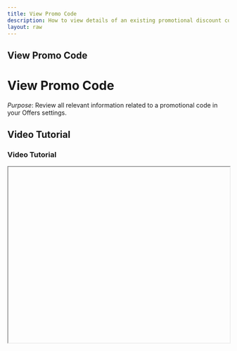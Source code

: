 ```yaml
---
title: View Promo Code
description: How to view details of an existing promotional discount code.
layout: raw
---
```



<div className="mdx-content">

## View Promo Code

<h1 className="text-3xl font-bold text-gray-900 mb-4">View Promo Code</h1>  

*Purpose*: Review all relevant information related to a promotional code in your Offers settings.

## Video Tutorial

<h3 className="text-xl font-medium text-gray-800 mb-2">Video Tutorial</h3>

<iframe
  width="100%"
  height="400"
  title="View Promo Code Tutorial"
  allowFullScreen
  className="rounded-lg"
/>

---

## Steps:

<h2 className="text-2xl font-semibold text-gray-800 mt-8 mb-4">Step-by-step Instructions</h2>

❶ **Go to Offers > Promo Code**  
Navigate to the **Offers** section from the sidebar and click on **Promo Code**.

❷ **Click on the Promo Code Name**  
Select the specific promo code whose details you want to view.

❸ **Review All Details**  
Check the following sections:
- **Basic Info**
- **Services** the promo applies to
- **Venues** where it’s valid
- **Client Usage** stats and history

❹ **Click the Cancel Icon to Return**  
Use the **Cancel** icon or button to go back to the Promo Code listing page.

---

**Tip for First-Time Users**:  
Reviewing promo code details helps track campaign performance and usage across services and clients.

<div className="space-y-4 mt-6">

<div className="my-10 border-t border-gray-200" />

## More questions about this

<h3 className="text-xl font-semibold text-black mb-4 mt-10"> More questions about this?</h3>
</div>
<div className="space-y-4 mt-6">
  <details className="bg-white rounded-md p-4 border border-gray-300">
  <summary
    className="font-medium text-base text-gray-900"
    style={{
      backgroundColor: 'transparent',
      outline: 'none',
      cursor: 'pointer',
      userSelect: 'none',
      listStyle: 'none',
    }}
  >Can I export promo code data?</summary>
   <p className="mt-2 text-sm text-gray-700">
      Currently, direct export is not supported. You can manually record details as needed.
    </p>
  </details>

  <details className="bg-white rounded-md p-4 border border-gray-300">
  <summary
    className="font-medium text-base text-gray-900"
    style={{
      backgroundColor: 'transparent',
      outline: 'none',
      cursor: 'pointer',
      userSelect: 'none',
      listStyle: 'none',
    }}
  >Are client usage stats real-time?</summary>
    <p className="mt-2 text-sm text-gray-700">
      Yes, client usage stats reflect the most recent data.
    </p>
  </details>
</div>
</div>

---

<div className="space-y-4 mt-6">

<div className="my-10 border-t border-gray-200" />

<div className="mdx-content mt-10">

Was this article helpful?

<div style={{ display: 'flex', gap: '1rem' }}>
  <button style={{ padding: '0.5rem', borderRadius: '9999px', backgroundColor: '#f0f0f0' }}>
    <FaThumbsUp/>
  </button>
  <button style={{ padding: '0.5rem', borderRadius: '9999px', backgroundColor: '#f0f0f0' }}>
    <FaThumbsDown/>
  </button>
</div>
</div>

---
</div>
